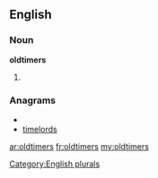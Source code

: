 {{also|Oldtimers}}
==English==

===Noun===
'''oldtimers'''

# {{plural of|[[oldtimer]]}}

===Anagrams===
* {{alphagram|deilmorst}}
* [[timelords#English|timelords]]

[[Category:English plurals]]

[[ar:oldtimers]]
[[fr:oldtimers]]
[[my:oldtimers]]